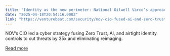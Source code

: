 ```yaml
---
title: "Identity as the new perimeter: National Oilwell Varco’s approach to stopping the 79% of attacks that are malware-free"
date: "2025-04-18T20:54:16.000Z"
link: "https://venturebeat.com/security/nov-cio-fused-ai-and-zero-trust-to-slash-threats-by-35x/"
---
```


NOV’s CIO led a cyber strategy fusing Zero Trust, AI, and airtight identity controls to cut threats by 35x and eliminating reimaging.

[Read more](https://venturebeat.com/security/nov-cio-fused-ai-and-zero-trust-to-slash-threats-by-35x/)
